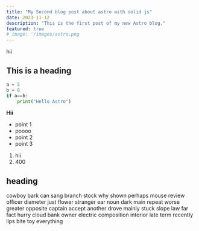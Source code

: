 ```yaml
---
title: "My Second blog post about astro with solid js"
date: 2023-11-12
description: "This is the first post of my new Astro blog."
featured: true
# image: '/images/astro.png
---
```


hii

## This is a heading

```python
a = 5
b = 6
if a==b:
    print("Hello Astro")
```
**Hii**

- point 1
- poooo
- point 2
- point 3

1. hii
2. 400

## heading
cowboy bark can sang branch stock why shown perhaps mouse review officer diameter just flower stranger ear noun dark main repeat worse greater opposite
captain accept another drove mainly stuck slope law far fact hurry cloud bank owner electric composition interior late term recently lips bite toy everything